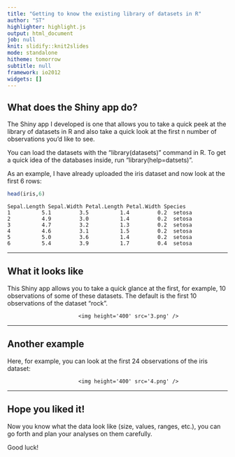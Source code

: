 ```yaml
---
title: "Getting to know the existing library of datasets in R"
author: "ST"
highlighter: highlight.js
output: html_document
job: null
knit: slidify::knit2slides
mode: standalone
hitheme: tomorrow
subtitle: null
framework: io2012
widgets: []
---
```


## What does the Shiny app do?

The Shiny app I developed is one that allows you to take a quick peek
at the library of datasets in R and also take a quick look at the first n number of observations you'd like to see.

You can load the datasets with the "library(datasets)" command in R. To get a quick idea of the databases inside, run "library(help=datsets)".

As an example, I have already uploaded the iris dataset and now look at the first 6 rows:
```r
head(iris,6)
```

```
Sepal.Length Sepal.Width Petal.Length Petal.Width Species
1          5.1         3.5          1.4         0.2  setosa
2          4.9         3.0          1.4         0.2  setosa
3          4.7         3.2          1.3         0.2  setosa
4          4.6         3.1          1.5         0.2  setosa
5          5.0         3.6          1.4         0.2  setosa
6          5.4         3.9          1.7         0.4  setosa
```

--- 


## What it looks like

This Shiny app allows you to take a quick glance at the first, for example, 10 observations of some of these datasets. The default is the first 10 observations of the dataset "rock".

<div style='text-align: center;'>
           <img height='400' src='3.png' />

</div>

--- 

## Another example

Here, for example, you can look at the first 24 observations of the iris dataset:
<div style='text-align: center;'>
           <img height='400' src='4.png' />

</div>

--- 

## Hope you liked it!


Now you know what the data look like (size, values, ranges, etc.), you can go forth and plan your analyses on them carefully. 

Good luck!
